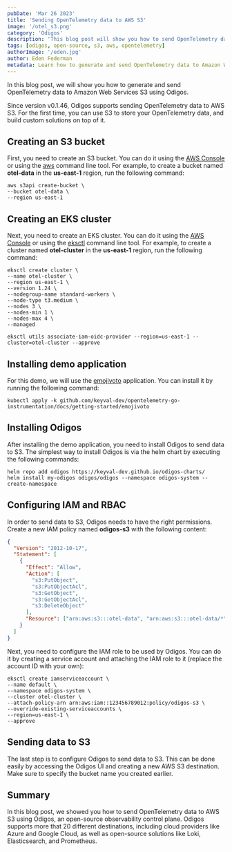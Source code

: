 ```yaml
---
pubDate: 'Mar 26 2023'
title: 'Sending OpenTelemetry data to AWS S3'
image: '/otel_s3.png'
category: 'Odigos'
description: 'This blog post will show you how to send OpenTelemetry data to Amazon Web Services S3'
tags: [odigos, open-source, s3, aws, opentelemetry]
authorImage: '/eden.jpg'
author: Eden Federman
metadata: Learn how to generate and send OpenTelemetry data to Amazon Web Services S3 using Odigos, improving your data storage and analysis capabilities.
---
```


In this blog post, we will show you how to generate and send OpenTelemetry data to Amazon Web Services S3 using Odigos.

Since version v0.1.46, Odigos supports sending OpenTelemetry data to AWS S3. For the first time, you can use S3 to store your OpenTelemetry data, and build custom solutions on top of it.

## Creating an S3 bucket

First, you need to create an S3 bucket. You can do it using the [AWS Console](https://console.aws.amazon.com/s3) or using the [aws](https://docs.aws.amazon.com/cli/latest/userguide/cli-chap-welcome.html) command line tool. For example, to create a bucket named **otel-data** in the **us-east-1** region, run the following command:

```console
aws s3api create-bucket \
--bucket otel-data \
--region us-east-1
```

## Creating an EKS cluster

Next, you need to create an EKS cluster. You can do it using the [AWS Console](https://console.aws.amazon.com/eks) or using the [eksctl](https://eksctl.io/) command line tool. For example, to create a cluster named **otel-cluster** in the **us-east-1** region, run the following command:

```console
eksctl create cluster \
--name otel-cluster \
--region us-east-1 \
--version 1.24 \
--nodegroup-name standard-workers \
--node-type t3.medium \
--nodes 3 \
--nodes-min 1 \
--nodes-max 4 \
--managed

eksctl utils associate-iam-oidc-provider --region=us-east-1 --cluster=otel-cluster --approve
```

## Installing demo application

For this demo, we will use the [emojivoto](https://github.com/BuoyantIO/emojivoto) application. You can install it by running the following command:

```console
kubectl apply -k github.com/keyval-dev/opentelemetry-go-instrumentation/docs/getting-started/emojivoto
```

## Installing Odigos

After installing the demo application, you need to install Odigos to send data to S3.
The simplest way to install Odigos is via the helm chart by executing the following commands:

```console
helm repo add odigos https://keyval-dev.github.io/odigos-charts/
helm install my-odigos odigos/odigos --namespace odigos-system --create-namespace
```

## Configuring IAM and RBAC

In order to send data to S3, Odigos needs to have the right permissions. Create a new IAM policy named **odigos-s3** with the following content:

```json
{
  "Version": "2012-10-17",
  "Statement": [
    {
      "Effect": "Allow",
      "Action": [
        "s3:PutObject",
        "s3:PutObjectAcl",
        "s3:GetObject",
        "s3:GetObjectAcl",
        "s3:DeleteObject"
      ],
      "Resource": ["arn:aws:s3:::otel-data", "arn:aws:s3:::otel-data/*"]
    }
  ]
}
```

Next, you need to configure the IAM role to be used by Odigos. You can do it by creating a service account and attaching the IAM role to it (replace the account ID with your own):

```console
eksctl create iamserviceaccount \
--name default \
--namespace odigos-system \
--cluster otel-cluster \
--attach-policy-arn arn:aws:iam::123456789012:policy/odigos-s3 \
--override-existing-serviceaccounts \
--region=us-east-1 \
--approve
```

## Sending data to S3

The last step is to configure Odigos to send data to S3. This can be done easily by accessing the Odigos UI and creating a new AWS S3 destination. Make sure to specify the bucket name you created earlier.

## Summary

In this blog post, we showed you how to send OpenTelemetry data to AWS S3 using Odigos, an open-source observability control plane. Odigos supports more that 20 different destinations, including cloud providers like Azure and Google Cloud, as well as open-source solutions like Loki, Elasticsearch, and Prometheus.

